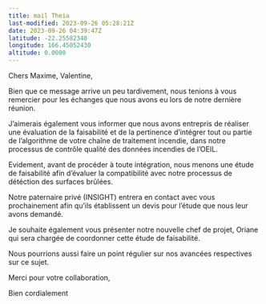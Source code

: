 ```yaml
---
title: mail Theia
last-modified: 2023-09-26 05:28:21Z
date: 2023-09-26 04:39:47Z
latitude: -22.25582340
longitude: 166.45052430
altitude: 0.0000
---
```


Chers Maxime, Valentine,

Bien que ce message arrive un peu tardivement, nous tenions à vous remercier pour les échanges que nous avons eu lors de notre dernière réunion.  

J'aimerais également vous informer que nous avons entrepris de réaliser une évaluation de la faisabilité et de la pertinence d'intégrer tout ou partie de l'algorithme de votre chaîne de traitement incendie, dans notre processus de contrôle qualité des données incendies de l'OEIL. 

Evidement, avant de procéder à toute intégration, nous menons une étude de faisabilité  afin d'évaluer la compatibilité avec notre processus de détéction des surfaces brûlées.

Notre paternaire privé (INSIGHT) entrera en contact avec vous prochainement afin qu'ils établissent un devis pour l'étude que nous leur avons demandé.

Je souhaite également vous présenter notre nouvelle chef de projet, Oriane qui sera chargée de coordonner cette étude de faisabilité.

Nous pourrions aussi faire un point régulier sur nos avancées respectives sur ce sujet. 

Merci pour votre collaboration,

Bien cordialement